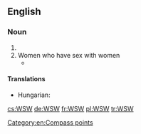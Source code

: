 ==English==

===Noun===
{{en-noun|-}}

# {{abbreviation of|west-southwest|lang=en}}
# Women who have sex with women
#* {{seeCites}}

====Translations====
{{trans-top|abbreviation of west-southwest}}
* Hungarian: {{t+|hu|NyDNy}}
{{trans-mid}}
{{trans-bottom}}

[[Category:en:Compass points]]

[[cs:WSW]]
[[de:WSW]]
[[fr:WSW]]
[[pl:WSW]]
[[tr:WSW]]